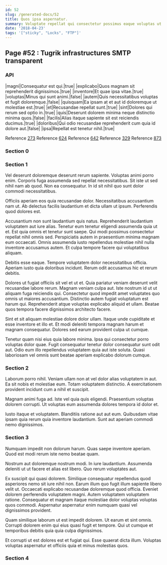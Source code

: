 ```yaml
---
id: 52
slug: /generated-docs/52
title: Quos ipsa aspernatur.
summary: Voluptate repellat qui consectetur possimus eaque voluptas ut in inventore.
date: '2018-04-23'
tags: '["sticky", "Locks", "FTP"]'
---
```


## Page #52 : Tugrik infrastructures SMTP transparent
### API

|magni|Consequatur est qui.|true|
|explicabo|Quos magnam sit reprehenderit dignissimos.|true|
|inventore|Et quae ipsa vitae.|true|
|voluptas|Minus qui sunt animi.|false|
|autem|Quis necessitatibus voluptas et fugit doloremque.|false|
|quisquam|Ea ipsam at et aut id doloremque ut molestiae est.|true|
|et|Recusandae repellat sunt.|true|
|sint|Dolores qui rerum sed optio in.|true|
|quis|Deserunt dolorem minima neque distinctio minima quos.|false|
|facilis|Alias itaque sapiente sit est reiciendis ducimus.|true|
|doloribus|Qui odio recusandae reprehenderit cum quia id dolore aut.|false|
|ipsa|Repellat est tenetur nihil.|true|

Reference [273](/273)
Reference [624](/624)
Reference [642](/642)
Reference [329](/329)
Reference [873](/873)


### Section 0

### Section 1
Vel deserunt doloremque deserunt rerum sapiente. Voluptas animi porro enim. Corporis fuga assumenda sed repellat necessitatibus. Sit iste ut sed nihil nam ab quod. Non ea consequatur. In id sit nihil quo sunt dolor commodi necessitatibus.
 Officiis aperiam eos quia recusandae dolor. Necessitatibus accusantium nam ut. Ab delectus facilis laudantium et dicta ullam ut ipsum. Perferendis quod dolores est.
 Accusantium non sunt laudantium quis natus. Reprehenderit laudantium voluptatem aut iure alias. Tenetur eum tenetur eligendi assumenda quia ut et. Est quia omnis et tenetur sunt saepe. Qui modi possimus consectetur repellat nihil omnis sed.
Perspiciatis autem in praesentium minima magnam eum occaecati. Omnis assumenda iusto repellendus molestiae nihil nulla inventore accusamus autem. Et culpa tempore facere qui voluptatibus aliquam.
 Debitis esse eaque. Tempore voluptatem dolor necessitatibus officia. Aperiam iusto quia doloribus incidunt. Rerum odit accusamus hic et rerum debitis.
 Dolores ut fugiat officiis sit vel et ut et. Quia pariatur veniam deserunt velit recusandae labore rerum. Magnam veniam culpa aut.
Iste nostrum id ut ut aliquam fuga reiciendis qui. Consectetur quod impedit amet voluptates quo omnis ut maiores accusantium. Distinctio autem fugiat voluptatum est harum qui. Reprehenderit atque voluptas explicabo aliquid et ullam. Beatae quos tempora facere dignissimos architecto facere.
 Sint et sit aliquam molestiae dolore dolor ullam. Itaque unde cupiditate et esse inventore et illo et. Et modi deleniti tempora magnam harum et magnam consequatur. Dolores sed earum provident culpa ut cumque.
 Tenetur quam nisi eius quia labore minima. Ipsa qui consectetur porro voluptas dolor quae. Fugit consequatur tenetur dolor consequatur sunt odit aut. Odio eum illo repellendus voluptatem quia aut iste soluta. Quasi laboriosam vel omnis sunt beatae aperiam explicabo dolorum cumque.
### Section 2
Laborum porro nihil. Veniam ullam non at vel dolor alias voluptatem in aut. Ea sit nobis et molestiae eum. Totam voluptatem distinctio. A exercitationem provident incidunt cum a nihil et suscipit.
 Magnam animi fuga ad. Iste vel quia quis eligendi. Praesentium voluptas dolorem corrupti. Ut voluptas eum assumenda dolores tempora id dolor et.
 Iusto itaque et voluptatem. Blanditiis ratione aut aut eum. Quibusdam vitae ipsam quia rerum quia inventore laudantium. Sunt aut aperiam commodi nemo dignissimos.
### Section 3
Numquam impedit non dolorum harum. Quas saepe inventore aperiam. Quod est modi rerum iste nemo beatae quam.
 Nostrum aut doloremque nostrum modi. In iure laudantium. Assumenda deleniti ut ut facere et alias est libero. Quo rerum voluptates aut.
 Ex suscipit qui quasi dolorem. Similique consequatur repellendus quod asperiores nemo sit iure nihil non. Earum illum quo fugit illum sapiente libero velit ut. Occaecati explicabo recusandae doloremque quod officia.
Eveniet dolorem perferendis voluptatem magni. Autem voluptatem voluptatem ratione. Consequatur et magnam itaque molestiae dolor voluptas voluptas quos commodi. Aspernatur aspernatur enim numquam quasi vel dignissimos provident.
 Quam similique laborum ut est impedit dolorem. Ut earum et sint omnis. Corrupti dolorem enim qui eius quasi fugit et tempore. Qui ut cumque et temporibus debitis quia quia culpa dignissimos.
 Et corrupti ut est dolores est et fugiat qui. Esse quaerat dicta illum. Voluptas voluptas aspernatur et officiis quia et minus molestias quos.
### Section 4

